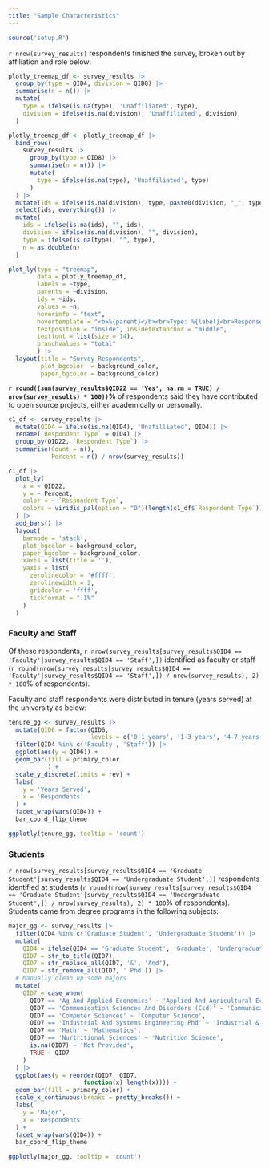 ```yaml
---
title: "Sample Characteristics"
---
```


<!-- Setup -->

```r
source('setup.R')
```

`r nrow(survey_results)` respondents finished the survey, broken out by affiliation and role below:

```r
plotly_treemap_df <- survey_results |>  
  group_by(type = QID4, division = QID8) |> 
  summarise(n = n()) |> 
  mutate(
    type = ifelse(is.na(type), 'Unaffiliated', type),
    division = ifelse(is.na(division), 'Unaffiliated', division)
  )

plotly_treemap_df <- plotly_treemap_df |> 
  bind_rows(
    survey_results |> 
      group_by(type = QID8) |> 
      summarise(n = n()) |> 
      mutate(
        type = ifelse(is.na(type), 'Unaffiliated', type)
      )
  ) |> 
  mutate(ids = ifelse(is.na(division), type, paste0(division, "_", type))) |>  
  select(ids, everything()) |> 
  mutate(
    ids = ifelse(is.na(ids), "", ids),
    division = ifelse(is.na(division), "", division),
    type = ifelse(is.na(type), "", type),
    n = as.double(n)
  )

plot_ly(type = "treemap", 
        data = plotly_treemap_df,
        labels = ~type,
        parents = ~division,
        ids = ~ids,
        values = ~n,
        hoverinfo = "text",
        hovertemplate = "<b>%{parent}</b><br>Type: %{label}<br>Responses: %{value}<extra></extra>",
        textposition = "inside", insidetextanchor = "middle",
        textfont = list(size = 14),
        branchvalues = "total"
        ) |> 
  layout(title = "Survey Respondents",
         plot_bgcolor  = background_color,
         paper_bgcolor = background_color)
```

<b>`r round((sum(survey_results$QID22 == 'Yes', na.rm = TRUE) / nrow(survey_results) * 100))`%</b> of respondents said they have contributed to open source projects, either academically or personally.

```r
c1_df <- survey_results |> 
  mutate(QID4 = ifelse(is.na(QID4), 'Unafilliated', QID4)) |> 
  rename(`Respondent Type` = QID4) |> 
  group_by(QID22, `Respondent Type`) |> 
  summarise(Count = n(),
            Percent = n() / nrow(survey_results))

c1_df |>
  plot_ly(
    x = ~ QID22,
    y = ~ Percent,
    color = ~ `Respondent Type`,
    colors = viridis_pal(option = "D")(length(c1_df$`Respondent Type`))
  ) |>
  add_bars() |>
  layout(
    barmode = 'stack',
    plot_bgcolor = background_color,
    paper_bgcolor = background_color,
    xaxis = list(title = ''),
    yaxis = list(
      zerolinecolor = '#ffff',
      zerolinewidth = 2,
      gridcolor = 'ffff',
      tickformat = ".1%"
    )
  )
```

### Faculty and Staff

Of these respondents, `r nrow(survey_results[survey_results$QID4 == 'Faculty'|survey_results$QID4 == 'Staff',])` identified as faculty or staff (`r round(nrow(survey_results[survey_results$QID4 == 'Faculty'|survey_results$QID4 == 'Staff',]) / nrow(survey_results), 2) * 100`% of respondents). 

Faculty and staff respondents were distributed in tenure (years served) at the university as below:

```r
tenure_gg <- survey_results |> 
  mutate(QID6 = factor(QID6, 
                       levels = c('0-1 years', '1-3 years', '4-7 years', '7-10 years', '10+ years'))) |> 
  filter(QID4 %in% c('Faculty', 'Staff')) |> 
  ggplot(aes(y = QID6)) +
  geom_bar(fill = primary_color
           ) +
  scale_y_discrete(limits = rev) +
  labs(
    y = 'Years Served',
    x = 'Respondents'
  ) +
  facet_wrap(vars(QID4)) +
  bar_coord_flip_theme

ggplotly(tenure_gg, tooltip = 'count')
```

### Students

`r nrow(survey_results[survey_results$QID4 == 'Graduate Student'|survey_results$QID4 == 'Undergraduate Student',])` respondents identified at students (`r round(nrow(survey_results[survey_results$QID4 == 'Graduate Student'|survey_results$QID4 == 'Undergraduate Student',]) / nrow(survey_results), 2) * 100`% of respondents). Students came from degree programs in the following subjects:

```r
major_gg <- survey_results |> 
  filter(QID4 %in% c('Graduate Student', 'Undergraduate Student')) |> 
  mutate(
    QID4 = ifelse(QID4 == 'Graduate Student', 'Graduate', 'Undergraduate'),
    QID7 = str_to_title(QID7),
    QID7 = str_replace_all(QID7, '&', 'And'),
    QID7 = str_remove_all(QID7, ' Phd')) |>
  # Manually clean up some majors
  mutate(
    QID7 = case_when(
      QID7 == 'Ag And Applied Economics' ~ 'Applied And Agricultural Economics',
      QID7 == 'Communication Sciences And Disorders (Csd)' ~ 'Communication Sciences And Disorders',
      QID7 == 'Computer Sciences' ~ 'Computer Science',
      QID7 == 'Industrial And Systems Engineering Phd' ~ 'Industrial & Systems Engineering',
      QID7 == 'Math' ~ 'Mathematics',
      QID7 == 'Nurtritional Sciences' ~ 'Nutrition Science',
      is.na(QID7) ~ 'Not Provided',
      TRUE ~ QID7
    )
  ) |> 
  ggplot(aes(y = reorder(QID7, QID7,
                     function(x) length(x)))) +
  geom_bar(fill = primary_color) +
  scale_x_continuous(breaks = pretty_breaks()) +
  labs(
    y = 'Major',
    x = 'Respondents'
  ) +
  facet_wrap(vars(QID4)) +
  bar_coord_flip_theme

ggplotly(major_gg, tooltip = 'count')
```
